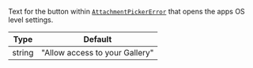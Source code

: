 Text for the button within [`AttachmentPickerError`](/reactnative/core-components/overlay-provider#attachmentpickererror) that opens the apps OS level settings.

| Type   | Default                        |
| ------ | ------------------------------ |
| string | "Allow access to your Gallery" |
